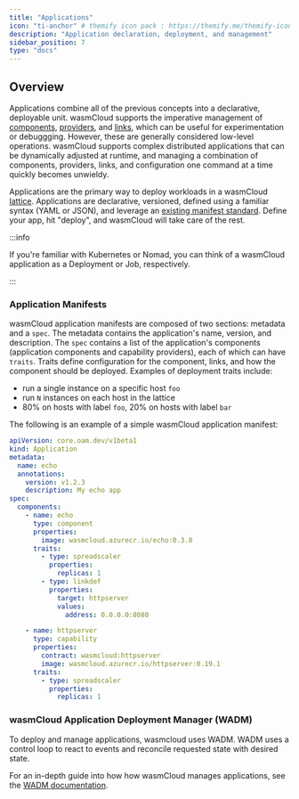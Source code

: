 ```yaml
---
title: "Applications"
icon: "ti-anchor" # themify icon pack : https://themify.me/themify-icons
description: "Application declaration, deployment, and management"
sidebar_position: 7
type: "docs"
---
```


## Overview

Applications combine all of the previous concepts into a declarative, deployable unit. wasmCloud supports the imperative management of [components](/docs/1.0/concepts/components), [providers](/docs/1.0/concepts/providers), and [links](/docs/1.0/concepts/runtime-linking), which can be useful for experimentation or debuggging. However, these are generally considered low-level operations. wasmCloud supports complex distributed applications that can be dynamically adjusted at runtime, and managing a combination of components, providers, links, and configuration one command at a time quickly becomes unwieldy.

Applications are the primary way to deploy workloads in a wasmCloud [lattice](/docs/1.0/concepts/lattice). Applications are declarative, versioned, defined using a familiar syntax (YAML or JSON), and leverage an [existing manifest standard](https://oam.dev/). Define your app, hit "deploy", and wasmCloud will take care of the rest.

:::info

If you're familiar with Kubernetes or Nomad, you can think of a wasmCloud application as a Deployment or Job, respectively.

:::

### Application Manifests

wasmCloud application manifests are composed of two sections: metadata and a `spec`. The metadata contains the application's name, version, and description. The `spec` contains a list of the application's components (application components and capability providers), each of which can have `traits`. Traits  define configuration for the component, links, and how the component should be deployed. Examples of deployment traits include:

- run a single instance on a specific host `foo`
- run `N` instances on each host in the lattice
- 80% on hosts with label `foo`, 20% on hosts with label `bar`

The following is an example of a simple wasmCloud application manifest:

```yaml
apiVersion: core.oam.dev/v1beta1
kind: Application
metadata:
  name: echo
  annotations:
    version: v1.2.3
    description: My echo app
spec:
  components:
    - name: echo
      type: component
      properties:
        image: wasmcloud.azurecr.io/echo:0.3.8
      traits:
        - type: spreadscaler
          properties:
            replicas: 1
        - type: linkdef
          properties:
            target: httpserver
            values:
              address: 0.0.0.0:8080

    - name: httpserver
      type: capability
      properties:
        contract: wasmcloud:httpserver
        image: wasmcloud.azurecr.io/httpserver:0.19.1
      traits:
        - type: spreadscaler
          properties:
            replicas: 1
```

### wasmCloud Application Deployment Manager (WADM)

To deploy and manage applications, wasmcloud uses WADM. WADM uses a control loop to react to events and reconcile requested state with desired state.

For an in-depth guide into how how wasmCloud manages applications, see the [WADM documentation](/docs/ecosystem/wadm/).